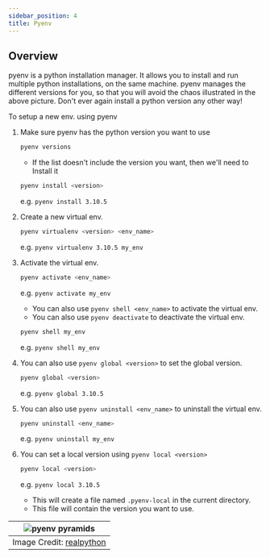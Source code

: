 ```yaml
---
sidebar_position: 4
title: Pyenv
---
```

## Overview

pyenv is a python installation manager. It allows you to install and run multiple python installations, on the same machine. pyenv manages the different versions for you, so that you will avoid the chaos illustrated in the above picture. Don't ever again install a python version any other way!

To setup a new env. using pyenv

1. Make sure pyenv has the python version you want to use

   ```bash
   pyenv versions
   ```

   - If the list doesn't include the version you want, then we'll need to Install it

   ```bash
   pyenv install <version>
   ```

   e.g. `pyenv install 3.10.5`

2. Create a new virtual env.

   ```bash
   pyenv virtualenv <version> <env_name>
   ```

   e.g. `pyenv virtualenv 3.10.5 my_env`

3. Activate the virtual env.

   ```bash
   pyenv activate <env_name>
   ```

   e.g. `pyenv activate my_env`

   - You can also use `pyenv shell <env_name>` to activate the virtual env.
   - You can also use `pyenv deactivate` to deactivate the virtual env.

   ```bash
   pyenv shell my_env
   ```

   e.g. `pyenv shell my_env`

4. You can also use `pyenv global <version>` to set the global version.

   ```bash
   pyenv global <version>
   ```

   e.g. `pyenv global 3.10.5`

5. You can also use `pyenv uninstall <env_name>` to uninstall the virtual env.

   ```bash
   pyenv uninstall <env_name>
   ```

   e.g. `pyenv uninstall my_env`

6. You can set a local version using `pyenv local <version>`
   ```bash
   pyenv local <version>
   ```
   e.g. `pyenv local 3.10.5`
   - This will create a file named `.pyenv-local` in the current directory.
   - This file will contain the version you want to use.

|           ![pyenv pyramids](./assets/pyenv-pyramid.webp)           |
| :----------------------------------------------------------------: |
| Image Credit: [realpython](https://realpython.com/intro-to-pyenv/) |